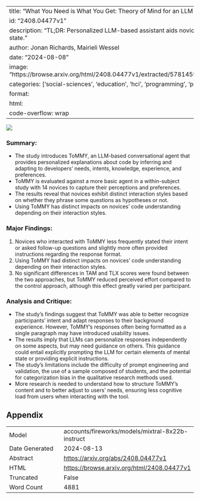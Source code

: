 
---
title: "What You Need is What You Get: Theory of Mind for an LLM-Based Code Understanding Assistant"
id: "2408.04477v1"
description: "TL;DR: Personalized LLM-based assistant aids novices in code understanding, tailored to user's mental state."
author: Jonan Richards, Mairieli Wessel
date: "2024-08-08"
image: "https://browse.arxiv.org/html/2408.04477v1/extracted/5781459/figures/client_screenshot_interaction_tagged.png"
categories: ['social-sciences', 'education', 'hci', 'programming', 'prompt-engineering']
format:
  html:
    code-overflow: wrap
---

![](https://browse.arxiv.org/html/2408.04477v1/extracted/5781459/figures/client_screenshot_interaction_tagged.png)

### Summary:

- The study introduces ToMMY, an LLM-based conversational agent that provides personalized explanations about code by inferring and adapting to developers' needs, intents, knowledge, experience, and preferences.
- ToMMY is evaluated against a more basic agent in a within-subject study with 14 novices to capture their perceptions and preferences.
- The results reveal that novices exhibit distinct interaction styles based on whether they phrase some questions as hypotheses or not.
- Using ToMMY has distinct impacts on novices' code understanding depending on their interaction styles.

### Major Findings:

1. Novices who interacted with ToMMY less frequently stated their intent or asked follow-up questions and slightly more often provided instructions regarding the response format.
2. Using ToMMY had distinct impacts on novices' code understanding depending on their interaction styles.
3. No significant differences in TAM and TLX scores were found between the two approaches, but ToMMY reduced perceived effort compared to the control approach, although this effect greatly varied per participant.

### Analysis and Critique:

- The study's findings suggest that ToMMY was able to better recognize participants' intent and adapt responses to their background experience. However, ToMMY's responses often being formatted as a single paragraph may have introduced usability issues.
- The results imply that LLMs can personalize responses independently on some aspects, but may need guidance on others. This guidance could entail explicitly prompting the LLM for certain elements of mental state or providing explicit instructions.
- The study's limitations include the difficulty of prompt engineering and validation, the use of a sample composed of students, and the potential for categorization bias in the qualitative research methods used.
- More research is needed to understand how to structure ToMMY's content and to better adjust to users' needs, ensuring less cognitive load from users when interacting with the tool.

## Appendix

|          |          |
|----------|----------|
| Model     | accounts/fireworks/models/mixtral-8x22b-instruct       |
| Date Generated     | 2024-08-13       |
| Abstract | [https://arxiv.org/abs/2408.04477v1](https://arxiv.org/abs/2408.04477v1)        |
| HTML     | [https://browse.arxiv.org/html/2408.04477v1](https://browse.arxiv.org/html/2408.04477v1)       |
| Truncated       | False       |
| Word Count       | 4881       |